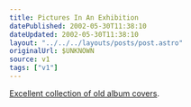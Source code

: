 ```yaml
---
title: Pictures In An Exhibition
datePublished: 2002-05-30T11:38:10
dateUpdated: 2002-05-30T11:38:10
layout: "../../../layouts/posts/post.astro"
originalUrl: $UNKNOWN
source: v1
tags: ["v1"]
---
```


[Excellent collection of old album covers][1].

[1]: http://www.317x.com/imagemenu.html "Old album covers from 317X"
